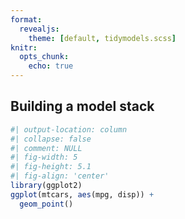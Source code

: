 ```yaml
---
format:
  revealjs: 
    theme: [default, tidymodels.scss]
knitr:
  opts_chunk: 
    echo: true
---
```


## Building a model stack

```r
#| output-location: column
#| collapse: false
#| comment: NULL
#| fig-width: 5
#| fig-height: 5.1
#| fig-align: 'center'
library(ggplot2)
ggplot(mtcars, aes(mpg, disp)) +
  geom_point()
```

